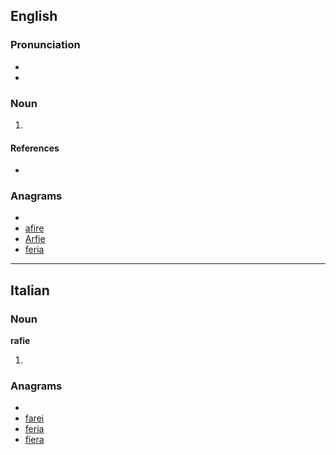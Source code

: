==English==

===Pronunciation===
* {{IPA|/rɑːrˈfi/}}
* {{hyphenation|rar|fie}}

===Noun===
{{en-noun}}

# {{Geordie|pejorative}} {{alternative spelling of|[[ralphie]]}}

====References====
* {{R:Northeast Dialect 2005}}

===Anagrams===
* {{alphagram|aefir}}
* [[afire#English|afire]]
* [[Arfie#English|Arfie]]
* [[feria#English|feria]]

----

==Italian==

===Noun===
'''rafie''' {{f}}

# {{plural of|[[rafia]]|lang=Italian}}

===Anagrams===
* {{alphagram|aefir}}
* [[farei#Italian|farei]]
* [[feria#Italian|feria]]
* [[fiera#Italian|fiera]]